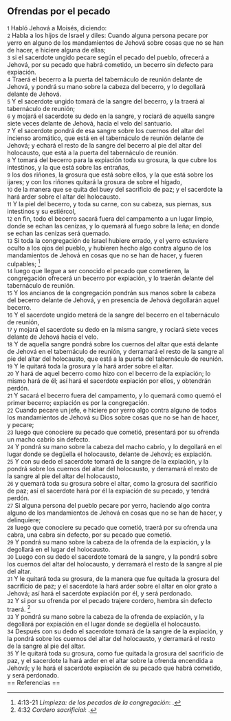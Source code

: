 == Ofrendas por el pecado ==

{{anchor|1}} <small>1</small> Habló Jehová a Moisés, diciendo:<br>
{{anchor|2}} <small>2</small> Habla a los hijos de Israel y diles: Cuando alguna persona pecare por yerro en alguno de los mandamientos de Jehová sobre cosas que no se han de hacer, e hiciere alguna de ellas;<br>
{{anchor|3}} <small>3</small> si el sacerdote ungido pecare según el pecado del pueblo, ofrecerá a Jehová, por su pecado que habrá cometido, un becerro sin defecto para expiación.<br>
{{anchor|4}} <small>4</small> Traerá el becerro a la puerta del tabernáculo de reunión delante de Jehová, y pondrá su mano sobre la cabeza del becerro, y lo degollará delante de Jehová.<br>
{{anchor|5}} <small>5</small> Y el sacerdote ungido tomará de la sangre del becerro, y la traerá al tabernáculo de reunión;<br>
{{anchor|6}} <small>6</small> y mojará el sacerdote su dedo en la sangre, y rociará de aquella sangre siete veces delante de Jehová, hacia el velo del santuario.<br>
{{anchor|7}} <small>7</small> Y el sacerdote pondrá de esa sangre sobre los cuernos del altar del incienso aromático, que está en el tabernáculo de reunión delante de Jehová; y echará el resto de la sangre del becerro al pie del altar del holocausto, que está a la puerta del tabernáculo de reunión.<br>
{{anchor|8}} <small>8</small> Y tomará del becerro para la expiación toda su grosura, la que cubre los intestinos, y la que está sobre las entrañas,<br>
{{anchor|9}} <small>9</small> los dos riñones, la grosura que está sobre ellos, y la que está sobre los ijares; y con los riñones quitará la grosura de sobre el hígado,<br>
{{anchor|10}} <small>10</small> de la manera que se quita del buey del sacrificio de paz; y el sacerdote la hará arder sobre el altar del holocausto.<br>
{{anchor|11}} <small>11</small> Y la piel del becerro, y toda su carne, con su cabeza, sus piernas, sus intestinos y su estiércol,<br>
{{anchor|12}} <small>12</small> en fin, todo el becerro sacará fuera del campamento a un lugar limpio, donde se echan las cenizas, y lo quemará al fuego sobre la leña; en donde se echan las cenizas será quemado.<br>
{{anchor|13}} <small>13</small> Si toda la congregación de Israel hubiere errado, y el yerro estuviere oculto a los ojos del pueblo, y hubieren hecho algo contra alguno de los mandamientos de Jehová en cosas que no se han de hacer, y fueren culpables; <ref>4:13-21 ''Limpieza: de los pecados de la congregación'': {{lib|LU|90|5|3}}.</ref><br>
{{anchor|14}} <small>14</small> luego que llegue a ser conocido el pecado que cometieren, la congregación ofrecerá un becerro por expiación, y lo traerán delante del tabernáculo de reunión.<br>
{{anchor|15}} <small>15</small> Y los ancianos de la congregación pondrán sus manos sobre la cabeza del becerro delante de Jehová, y en presencia de Jehová degollarán aquel becerro.<br>
{{anchor|16}} <small>16</small> Y el sacerdote ungido meterá de la sangre del becerro en el tabernáculo de reunión,<br>
{{anchor|17}} <small>17</small> y mojará el sacerdote su dedo en la misma sangre, y rociará siete veces delante de Jehová hacia el velo.<br>
{{anchor|18}} <small>18</small> Y de aquella sangre pondrá sobre los cuernos del altar que está delante de Jehová en el tabernáculo de reunión, y derramará el resto de la sangre al pie del altar del holocausto, que está a la puerta del tabernáculo de reunión.<br>
{{anchor|19}} <small>19</small> Y le quitará toda la grosura y la hará arder sobre el altar.<br>
{{anchor|20}} <small>20</small> Y hará de aquel becerro como hizo con el becerro de la expiación; lo mismo hará de él; así hará el sacerdote expiación por ellos, y obtendrán perdón.<br>
{{anchor|21}} <small>21</small> Y sacará el becerro fuera del campamento, y lo quemará como quemó el primer becerro; expiación es por la congregación.<br>
{{anchor|22}} <small>22</small> Cuando pecare un jefe, e hiciere por yerro algo contra alguno de todos los mandamientos de Jehová su Dios sobre cosas que no se han de hacer, y pecare;<br>
{{anchor|23}} <small>23</small> luego que conociere su pecado que cometió, presentará por su ofrenda un macho cabrío sin defecto.<br>
{{anchor|24}} <small>24</small> Y pondrá su mano sobre la cabeza del macho cabrío, y lo degollará en el lugar donde se degüella el holocausto, delante de Jehová; es expiación.<br>
{{anchor|25}} <small>25</small> Y con su dedo el sacerdote tomará de la sangre de la expiación, y la pondrá sobre los cuernos del altar del holocausto, y derramará el resto de la sangre al pie del altar del holocausto,<br>
{{anchor|26}} <small>26</small> y quemará toda su grosura sobre el altar, como la grosura del sacrificio de paz; así el sacerdote hará por él la expiación de su pecado, y tendrá perdón.<br>
{{anchor|27}} <small>27</small> Si alguna persona del pueblo pecare por yerro, haciendo algo contra alguno de los mandamientos de Jehová en cosas que no se han de hacer, y delinquiere;<br>
{{anchor|28}} <small>28</small> luego que conociere su pecado que cometió, traerá por su ofrenda una cabra, una cabra sin defecto, por su pecado que cometió.<br>
{{anchor|29}} <small>29</small> Y pondrá su mano sobre la cabeza de la ofrenda de la expiación, y la degollará en el lugar del holocausto.<br>
{{anchor|30}} <small>30</small> Luego con su dedo el sacerdote tomará de la sangre, y la pondrá sobre los cuernos del altar del holocausto, y derramará el resto de la sangre al pie del altar.<br>
{{anchor|31}} <small>31</small> Y le quitará toda su grosura, de la manera que fue quitada la grosura del sacrificio de paz; y el sacerdote la hará arder sobre el altar en olor grato a Jehová; así hará el sacerdote expiación por él, y será perdonado.<br>
{{anchor|32}} <small>32</small> Y si por su ofrenda por el pecado trajere cordero, hembra sin defecto traerá. <ref>4:32 ''Cordero sacrificial'': {{lib|LU|85|3|4}}.</ref><br>
{{anchor|33}} <small>33</small> Y pondrá su mano sobre la cabeza de la ofrenda de expiación, y la degollará por expiación en el lugar donde se degüella el holocausto.<br>
{{anchor|34}} <small>34</small> Después con su dedo el sacerdote tomará de la sangre de la expiación, y la pondrá sobre los cuernos del altar del holocausto, y derramará el resto de la sangre al pie del altar.<br>
{{anchor|35}} <small>35</small> Y le quitará toda su grosura, como fue quitada la grosura del sacrificio de paz, y el sacerdote la hará arder en el altar sobre la ofrenda encendida a Jehová; y le hará el sacerdote expiación de su pecado que habrá cometido, y será perdonado.<br>
== Referencias ==

<references />
